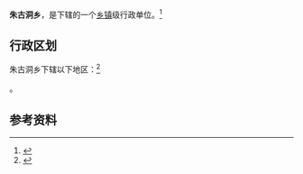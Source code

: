 {{中国乡级行政区|41/17/02/204/000}}

'''朱古洞乡'''，是{{PRC admin/fullname|41/17/02/204/000|3}}下辖的一个[[乡镇|乡镇]]级行政单位。<ref>{{PRC admin/ref sgc|{{PRC admin/parent|41/17/02/204/000}}}}</ref>

== 行政区划 ==

朱古洞乡下辖以下地区：<ref>{{PRC admin/ref sgc|41/17/02/204/000}}</ref>

{{PRC admin/children|41/17/02/204/000}}。

== 参考资料 ==

{{reflist}}

{{行政区划小作品}}
{{PRC admin/navcat|41/17/02/204/000}}